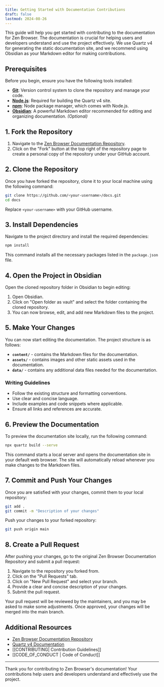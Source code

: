 ```yaml
---
title: Getting Started with Documentation Contributions
draft: false
lastmod: 2024-08-26
---
```


This guide will help you get started with contributing to the documentation for Zen Browser. The documentation is crucial for helping users and developers understand and use the project effectively. We use Quartz v4 for generating the static documentation site, and we recommend using Obsidian as your Markdown editor for making contributions.

## Prerequisites

Before you begin, ensure you have the following tools installed:

- [**Git**](https://git-scm.com/): Version control system to clone the repository and manage your code.
- [**Node.js**](https://nodejs.org/): Required for building the Quartz v4 site.
- [**npm**](https://www.npmjs.com/): Node package manager, which comes with Node.js.
- [**Obsidian**](https://obsidian.md/): A powerful Markdown editor recommended for editing and organizing documentation. _(Optional)_

## 1. Fork the Repository

1. Navigate to the [Zen Browser Documentation Repository](https://github.com/zen-browser/docs).
2. Click on the "Fork" button at the top right of the repository page to create a personal copy of the repository under your GitHub account.

## 2. Clone the Repository

Once you have forked the repository, clone it to your local machine using the following command:

```bash
git clone https://github.com/<your-username>/docs.git
cd docs
```

Replace `<your-username>` with your GitHub username.

## 3. Install Dependencies

Navigate to the project directory and install the required dependencies:

```bash
npm install
```

This command installs all the necessary packages listed in the `package.json` file.

## 4. Open the Project in Obsidian

Open the cloned repository folder in Obsidian to begin editing:

1. Open Obsidian.
2. Click on "Open folder as vault" and select the folder containing the cloned repository.
3. You can now browse, edit, and add new Markdown files to the project.

## 5. Make Your Changes

You can now start editing the documentation. The project structure is as follows:

- **`content/`** - contains the Markdown files for the documentation.
- **`assets/`** - contains images and other static assets used in the documentation.
- **`data/`** - contains any additional data files needed for the documentation.

### Writing Guidelines

- Follow the existing structure and formatting conventions.
- Use clear and concise language.
- Include examples and code snippets where applicable.
- Ensure all links and references are accurate.

## 6. Preview the Documentation

To preview the documentation site locally, run the following command:

```bash
npx quartz build --serve
```

This command starts a local server and opens the documentation site in your default web browser. The site will automatically reload whenever you make changes to the Markdown files.

## 7. Commit and Push Your Changes

Once you are satisfied with your changes, commit them to your local repository:

```bash
git add .
git commit -m "Description of your changes"
```

Push your changes to your forked repository:

```bash
git push origin main
```

## 8. Create a Pull Request

After pushing your changes, go to the original Zen Browser Documentation Repository and submit a pull request:

1. Navigate to the repository you forked from.
2. Click on the "Pull Requests" tab.
3. Click on "New Pull Request" and select your branch.
4. Provide a clear and concise description of your changes.
5. Submit the pull request.

Your pull request will be reviewed by the maintainers, and you may be asked to make some adjustments. Once approved, your changes will be merged into the main branch.

## Additional Resources

- [Zen Browser Documentation Repository](https://github.com/zen-browser/docs)
- [Quartz v4 Documentation](https://quartz.jzhao.xyz/)
- [[CONTRIBUTING|  Contribution Guidelines]]
- [[CODE_OF_CONDUCT | Code of Conduct]]

---

Thank you for contributing to Zen Browser's documentation! Your contributions help users and developers understand and effectively use the project.
